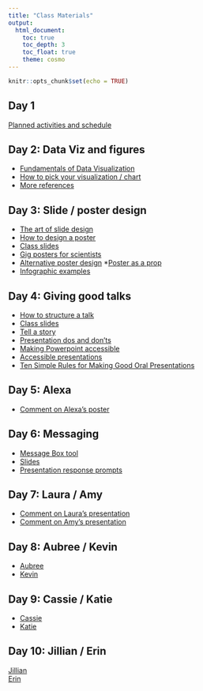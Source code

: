 ```yaml
---
title: "Class Materials"
output: 
  html_document:
    toc: true
    toc_depth: 3
    toc_float: true
    theme: cosmo
---
```


```r
knitr::opts_chunk$set(echo = TRUE)
```

## Day 1   
[Planned activities and schedule](https://docs.google.com/document/d/1ejvs0rUF-ixUqaQmoCR4T3JgGvwPypIMFJdAJmPrIZ4/edit?usp=sharing)

## Day 2: Data Viz and figures
* [Fundamentals of Data Visualization](https://serialmentor.com/dataviz/index.html)  
* [How to pick your visualization / chart](https://www.data-to-viz.com/)  
* [More references](https://datavizf18.classes.andrewheiss.com/reference/)

## Day 3: Slide / poster design
* [The art of slide design](https://missgeeky.com/2017/08/04/the-art-of-slide-design/)  
* [How to design a poster](https://www.animateyour.science/single-post/How-to-design-an-award-winning-conference-poster)  
* [Class slides](howtomakeaposter.pdf)  
* [Gig posters for scientists](https://www.flickr.com/photos/biologyposters/)
* [Alternative poster design](https://www.youtube.com/watch?v=1RwJbhkCA58&feature=youtu.be)
*[Poster as a prop](https://medium.com/@jjmerelo/make-your-poster-presentation-awesome-97d021258d78)
* [Infographic examples](https://www.animateyour.science/gallery)

## Day 4: Giving good talks
* [How to structure a talk](http://rajlaboratory.blogspot.com/2016/09/some-thoughts-on-how-to-structure-talk.html)  
* [Class slides](howtomakeapresentation.pdf)  
* [Tell a story](https://www.animateyour.science/single-post/Tell-Them-a-Story-How-to-Avoid-the-Standard-Boring-Presentation)  
* [Presentation dos and don'ts](https://www.animateyour.science/single-post/Conference-Presentation-Dos-and-Donts-for-Scientists)  
* [Making Powerpoint accessible](https://business.tutsplus.com/tutorials/accessible-powerpoint-presentations--cms-30018)  
* [Accessible presentations](https://www.swarthmore.edu/sites/default/files/assets/documents/academic-advising-support/Accessible%20Presentations.pdf)  
* [Ten Simple Rules for Making Good Oral Presentations](https://journals.plos.org/ploscompbiol/article?id=10.1371/journal.pcbi.0030077)

## Day 5: Alexa  
* [Comment on Alexa's poster](https://docs.google.com/document/d/1wy2KmbUG2BlL4sY6NtSI_oBzavxf5mCO41f-Ca2yi58/edit?usp=sharing)  

## Day 6: Messaging
* [Message Box tool](https://www.compassscicomm.org/the-message-box-workbook)  
* [Slides](https://docs.google.com/presentation/d/17T47-He9lkwAwXW9TrXx--ZUiTYBU0iFqJI_QuU8ruY/edit?usp=sharing)  
* [Presentation response prompts](https://docs.google.com/document/d/1MVw4Hx0CAHyfmNY2IC8WEo0uHi94FUd6z2ShL_qHW_g/edit?usp=sharing)

## Day 7: Laura / Amy
* [Comment on Laura's presentation](https://docs.google.com/document/d/1NjWsWACXvojtxA6dlO4n4lZXG5nR0ao3V-2y4Xi7zIA/edit?usp=sharing)  
* [Comment on Amy's presentation](https://docs.google.com/document/d/1is9T0ebCmLdHZfrXD2oXN1QCW-g0pr2zdFpNFIq2-yk/edit?usp=sharing)

## Day 8: Aubree / Kevin
* [Aubree](https://docs.google.com/document/d/1RhsSDmUsNo8M3LtjeUzY6-askxRHZSUyvDGu0QKHtOA/edit?usp=sharing)  
* [Kevin](https://docs.google.com/document/d/1e3olQRMUFw6dY61ulSVDAjO0k1Xh1mDGts5c3XqGRKE/edit?usp=sharing)

## Day 9: Cassie / Katie  
* [Cassie](https://docs.google.com/document/d/16tpG_x0OzTCv5sRwln9Q3SnkBxQZGPvwNeZnttA7eCU/edit?usp=sharing)  
* [Katie](https://docs.google.com/document/d/1tUzacYVeFFjZDWDEeapZt7Ru26aWyGCci-P8juSkydc/edit?usp=sharing)

## Day 10: Jillian / Erin  
[Jillian](https://docs.google.com/document/d/1-ky9CK8GAw7UbUAJLi1anDdPlq5NPBianLadtmQphF0/edit?usp=sharing)  
[Erin](https://docs.google.com/document/d/10FpvW6uTd6vqzKwCjDC4WfI07YsTjJxwvwRtOv3BguE/edit?usp=sharing)


